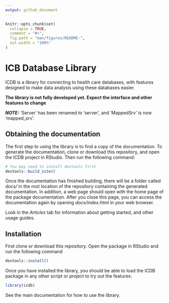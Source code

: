 ```yaml
---
output: github_document
---
```


<!-- README.md is generated from README.Rmd. Please edit that file -->

```r
knitr::opts_chunk$set(
  collapse = TRUE,
  comment = "#>",
  fig.path = "man/figures/README-",
  out.width = "100%"
)
```

# ICB Database Library

<!-- badges: start -->
<!-- badges: end -->

ICDB is a library for connecting to health care databases, with features designed to make data analysis using these databases easier. 

**The library is not fully developed yet. Expect the interface and other features to change**

**_NOTE:_**  'Server' has been renamed to 'server', and 'MappedSrv' is now 'mapped_srv'.

## Obtaining the documentation

The first step to using the library is to find a copy of the documentation. To generate the documentation, clone or download this repository, and open the ICDB project in RStudio. Then run the following command:

```r
# You may need to install devtools first 
devtools::build_site()
```

Once the documentation has finished building, there will be a folder called *docs/* in the root location of the repository containing the generated documentation. In addition, a web page should open with the home page of the package documentation. After you close this page, you can access the documentation again by opening *docs/index.html* in your web browser.

Look in the *Articles* tab for information about getting started, and other usage guides.

## Installation

First clone or download this repository. Open the package in RStudio and run the following command

```r
devtools::install()
```

Once you have installed the library, you should be able to load the ICDB package in any other script or project to try out the features:

```r
library(icdb)
```

See the main documentation for how to use the library.

